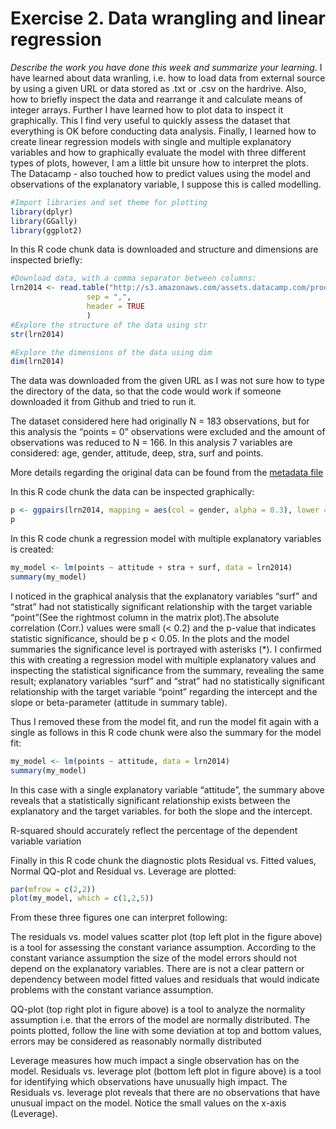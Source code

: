 # Exercise 2. Data wrangling and linear regression

*Describe the work you have done this week and summarize your learning.*
I have learned about data wranling, i.e. how to load data from external source by using a given URL or data stored as .txt or .csv on the hardrive. Also, how to briefly inspect the data and rearrange it and calculate means of integer arrays. Further I have learned how to plot data to inspect it graphically. This I find very useful to quickly assess the dataset that everything is OK before conducting data analysis. Finally, I learned how to create linear regression models with single and multiple explanatory variables and how to graphically evaluate the model with three different types of plots, however,  I am a little bit unsure how to interpret the plots. The Datacamp - also touched how to predict values using the model and observations of the explanatory variable, I suppose this is called modelling. 



```r
#Import libraries and set theme for plotting
library(dplyr) 
library(GGally)
library(ggplot2) 
```


In this R code chunk data is downloaded and structure and dimensions are inspected briefly:
```r
#Download data, with a comma separator between columns:
lrn2014 <- read.table("http://s3.amazonaws.com/assets.datacamp.com/production/course_2218/datasets/learning2014.txt", 
                 sep = ",",
                 header = TRUE
                 )
#Explore the structure of the data using str
str(lrn2014)

#Explore the dimensions of the data using dim 
dim(lrn2014)
```

The data was downloaded from the given URL as I was not sure how to type the directory of the data, so that the code would work if someone downloaded it from Github and tried to run it. 


The dataset considered here had originally N = 183 observations, but for this analysis the "points = 0" observations were excluded and the amount of observations was reduced to  N = 166. In this analysis 7 variables are considered: age, gender, attitude, deep, stra, surf and points.

More details regarding the original data can be found from the  [metadata file](https://www.mv.helsinki.fi/home/kvehkala/JYTmooc/JYTOPKYS3-meta.txt)

In this R code chunk the data can be inspected graphically:
```r

p <- ggpairs(lrn2014, mapping = aes(col = gender, alpha = 0.3), lower = list(combo = wrap("facethist", bins = 20)))
p

```



In this R code chunk a regression model with multiple explanatory variables is created:
```r
my_model <- lm(points ~ attitude + stra + surf, data = lrn2014)
summary(my_model)
```


I noticed in the graphical analysis that the explanatory variables "surf" and "strat" had not statistically significant relationship with the target variable "point"(See the rightmost column in the matrix plot).The absolute correlation (Corr.) values were small (< 0.2) and the p-value that indicates statistic significance, should be p < 0.05. In the plots and the model summaries the significance level is portrayed with asterisks (*). I confirmed this with creating a regression model with multiple explanatory values and inspecting the statistical significance from the summary, revealing the same result; explanatory variables "surf" and "strat" had no statistically significant relationship with the target variable "point" regarding the intercept and the slope or beta-parameter (attitude in summary table). 


Thus I removed these from the model fit, and run the model fit again with a single as follows in this R code chunk were also the summary for the model fit:
```r
my_model <- lm(points ~ attitude, data = lrn2014)
summary(my_model) 
```

In this case with a single explanatory variable "attitude", the summary above reveals that a statistically significant relationship exists between the explanatory and the target variables.  for both the slope and the intercept.

R-squared should accurately reflect the percentage of the dependent variable variation 

Finally in this R code chunk the diagnostic plots Residual vs. Fitted values, Normal QQ-plot and Residual vs. Leverage are plotted:
```r
par(mfrow = c(2,2))
plot(my_model, which = c(1,2,5))
```

From these three figures one can interpret following:

The residuals vs. model values scatter plot (top left plot in the figure above) is a tool for assessing the constant variance assumption. According to the constant variance assumption the size of the model errors should not depend on the explanatory variables. There are is not a clear pattern or dependency between model fitted values and residuals  that would indicate problems with the constant variance assumption. 

QQ-plot (top right plot in figure above) is a tool to analyze the normality assumption i.e. that the errors of the model are normally distributed. The points plotted, follow the line with some deviation at top and bottom values, errors may be considered as reasonably normally distributed   

Leverage measures how much impact a single observation has on the model. Residuals vs. leverage plot (bottom left plot in figure above) is a tool for identifying which observations have unusually high impact. The Residuals vs. leverage plot reveals that there are no observations that have unusual impact on the model. Notice the small values on the x-axis (Leverage). 